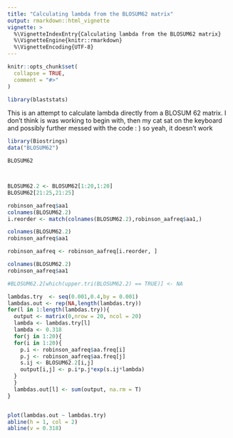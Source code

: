 ```yaml
---
title: "Calculating lambda from the BLOSUM62 matrix"
output: rmarkdown::html_vignette
vignette: >
  %\VignetteIndexEntry{Calculating lambda from the BLOSUM62 matrix}
  %\VignetteEngine{knitr::rmarkdown}
  %\VignetteEncoding{UTF-8}
---
```




```r
knitr::opts_chunk$set(
  collapse = TRUE,
  comment = "#>"
)
```

```r
library(blaststats)
```





This is an attempt to calculate lambda directly from a BLOSUM 62 matrix.  I don't think is was working to begin with, then my cat sat on the keyboard and possibly further messed with the code : ) so yeah, it doesn't work


```r
library(Biostrings)
data("BLOSUM62")

BLOSUM62



BLOSUM62.2 <- BLOSUM62[1:20,1:20]
BLOSUM62[21:25,21:25]

robinson_aafreq$aa1
colnames(BLOSUM62.2)
i.reorder <- match(colnames(BLOSUM62.2),robinson_aafreq$aa1,)

colnames(BLOSUM62.2)
robinson_aafreq$aa1

robinson_aafreq <- robinson_aafreq[i.reorder, ]

colnames(BLOSUM62.2)
robinson_aafreq$aa1

#BLOSUM62.2[which(upper.tri(BLOSUM62.2) == TRUE)] <- NA

lambdas.try  <- seq(0.001,0.4,by = 0.001)
lambdas.out <- rep(NA,length(lambdas.try))
for(l in 1:length(lambdas.try)){
  output <- matrix(0,nrow = 20, ncol = 20)
  lambda <- lambdas.try[l]
  lambda <- 0.318
  for(j in 1:20){
  for(i in 1:20){
    p.i <- robinson_aafreq$aa.freq[i]
    p.j <- robinson_aafreq$aa.freq[j]
    s.ij <- BLOSUM62.2[i,j]
    output[i,j] <- p.i*p.j*exp(s.ij*lambda)
  }
  }
  lambdas.out[l] <- sum(output, na.rm = T)
}


plot(lambdas.out ~ lambdas.try)
abline(h = 1, col = 2)
abline(v = 0.318)
```


